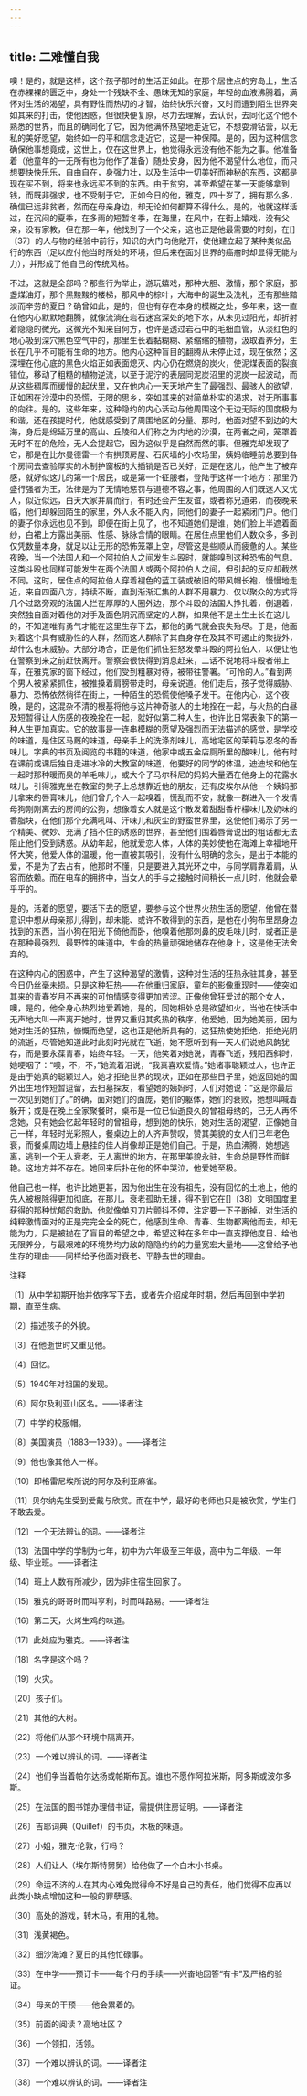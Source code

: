 ```yaml
---
---
---
```

title: 二难懂自我
---



噢！是的，就是这样，这个孩子那时的生活正如此。在那个居住点的穷岛上，生活在赤裸裸的匮乏中，身处一个残缺不全、愚昧无知的家庭，年轻的血液沸腾着，满怀对生活的渴望，具有野性而热切的才智，始终快乐兴奋，又时而遭到陌生世界突如其来的打击，使他困惑，但很快便复原，尽力去理解，去认识，去同化这个他不熟悉的世界，而且的确同化了它，因为他满怀热望地走近它，不想耍滑钻营，以无私的美好愿望，始终如一的平和信念走近它，这是一种保障。是的，因为这种信念确保他事想竟成，这世上，仅在这世界上，他觉得永远没有他不能为之事。他准备着（他童年的一无所有也为他作了准备）随处安身，因为他不渴望什么地位，而只想要快快乐乐，自由自在，身强力壮，以及生活中一切美好而神秘的东西，这都是现在买不到，将来也永远买不到的东西。由于贫穷，甚至希望在某一天能够拿到钱，而既非强求，也不受制于它，正如今日的他，雅克，四十岁了，拥有那么多，确信已远非贫者，然而在母亲身边，却无论如何都算不得什么。是的，他就这样活过，在沉闷的夏季，在多雨的短暂冬季，在海里，在风中，在街上嬉戏，没有父亲，没有家教，但在那一年，他找到了一个父亲，这也正是他最需要的时刻，在[]〔37〕的人与物的经验中前行，知识的大门向他敞开，使他建立起了某种类似品行的东西（足以应付他当时所处的环境，但后来在面对世界的癌瘤时却显得无能为力），并形成了他自己的传统风格。

不过，这就是全部吗？那些行为举止，游玩嬉戏，那种大胆、激情，那个家庭，那盏煤油灯，那个黑黢黢的楼梯，那风中的棕叶，大海中的诞生及洗礼，还有那些黯淡而辛劳的夏日？确曾如此，是的，但也有存在本身的模糊之处，多年来，这一直在他内心默默地翻腾，就像流淌在岩石迷宫深处的地下水，从未见过阳光，却折射着隐隐的微光，这微光不知来自何方，也许是透过岩石中的毛细血管，从淡红色的地心吸到深穴黑色空气中的，那里生长着黏糊糊、紧缩缩的植物，汲取着养分，生长在几乎不可能有生命的地方。他内心这种盲目的翻腾从未停止过，现在依然；这深埋在他心底的黑色火焰正如表面熄灭、内心仍在燃烧的炭火，使泥煤表面的裂痕错位，移动了粗糙的植物逆流，以至于泥泞的表层同泥炭沼里的泥炭一起波动，而从这些稠厚而缓慢的起伏里，又在他内心一天天地产生了最强烈、最骇人的欲望，正如困在沙漠中的恐慌，无限的思乡，突如其来的对简单朴实的渴求，对无所事事的向往。是的，这些年来，这种隐约的内心活动与他周围这个无边无际的国度极为和谐，还在孩提时代，他就感受到了周围地区的分量。那时，他面对望不到边的大海，身后是绵延万里的高山、丘陵和人们称之为内地的沙漠，在两者之间，笼罩着无时不在的危险，无人会提起它，因为这似乎是自然而然的事。但雅克却发现了它，那是在比尔曼德雷一个有拱顶房屋、石灰墙的小农场里，姨妈临睡前总要到各个房间去查验厚实的木制护窗板的大插销是否已关好，正是在这儿，他产生了被弃感，就好似这儿的第一个居民，或是第一个征服者，登陆于这样一个地方：那里仍盛行强者为王，法律是为了无情地惩罚与道德不容之事，他周围的人们既迷人又忧人，似近似远，白天大家并肩而行，有时还会产生友谊，或者称兄道弟，而夜晚来临，他们却躲回陌生的家里，外人永不能入内，同他们的妻子一起紧闭门户。他们的妻子你永远也见不到，即便在街上见了，也不知道她们是谁，她们脸上半遮着面纱，白裙上方露出美丽、性感、脉脉含情的眼睛。在居住点里他们人数众多，多到仅凭数量本身，就足以让无形的恐怖笼罩上空，尽管这是些顺从而疲惫的人。某些夜晚，当一个法国人和一个阿拉伯人之间发生斗殴时，就能嗅到这种恐怖的气息。这类斗殴也同样可能发生在两个法国人或两个阿拉伯人之间，但引起的反应却截然不同。这时，居住点的阿拉伯人穿着褪色的蓝工装或破旧的带风帽长袍，慢慢地走近，来自四面八方，持续不断，直到渐渐汇集的人群不用暴力、仅以聚众的方式将几个过路旁观的法国人拦在厚厚的人圈外边，那个斗殴的法国人挣扎着，倒退着，突然独自面对着他的对手及面色阴沉而坚定的人群，如果他不是土生土长在这儿的，不知道唯有勇气才能在这里生存下去，那他的勇气就会丧失殆尽。于是，他面对着这个具有威胁性的人群，然而这人群除了其自身存在及其不可遏止的聚拢外，却什么也未威胁。大部分场合，正是他们抓住狂怒发晕斗殴的阿拉伯人，以便让他在警察到来之前赶快离开。警察会很快得到消息赶来，二话不说地将斗殴者带上车，在雅克家的窗下经过，他们受到粗暴对待，被带往警署。“可怜的人。”看到两个男人被紧紧抓住，被推搡着肩膀带走时，母亲说道。他们走后，孩子觉得威胁、暴力、恐怖依然徜徉在街上，一种陌生的恐慌使他嗓子发干。在他内心，这个夜晚，是的，这混杂不清的根基将他与这片神奇骇人的土地拴在一起，与火热的白昼及短暂得让人伤感的夜晚拴在一起，就好似第二种人生，也许比日常表象下的第一种人生更加真实。它的故事是一连串模糊的愿望及强烈而无法描述的感觉，是学校的味道，是住区马厩的味道，母亲手上的洗涤剂味儿，高地宅区的茉莉与忍冬的香味儿，字典的书页及阅览的书籍的味道，他家中或五金店厕所里的酸味儿，他有时在课前或课后独自走进冰冷的大教室的味道，他要好的同学的体温，迪迪埃和他在一起时那种暖而臭的羊毛味儿，或大个子马尔科尼的妈妈大量洒在他身上的花露水味儿，引得雅克坐在教室的凳子上总想靠近他的朋友，还有皮埃尔从他一个姨妈那儿拿来的唇膏味儿，他们曾几个人一起嗅着，慌乱而不安，就像一群进入一个发情母狗刚刚离去的房间的公狗，想像着女人就是这个散发着甜甜香柠檬味儿及奶味的香脂块，在他们那个充满吼叫、汗味儿和灰尘的野蛮世界里，这使他们揭示了另一个精美、微妙、充满了挡不住的诱惑的世界，甚至他们围着唇膏说出的粗话都无法阻止他们受到诱惑。从幼年起，他就爱恋人体，人体的美妙使他在海滩上幸福地开怀大笑，他爱人体的温暖，他一直被其吸引，没有什么明确的念头，是出于本能的爱，不是为了去占有，他那时不懂，只是要进入其光环之中，与同学肩靠着肩，从容而依赖。而在电车的拥挤中，当女人的手与之接触时间稍长一点儿时，他就会晕乎乎的。

是的，活着的愿望，要活下去的愿望，要参与这个世界火热生活的愿望，他曾在潜意识中想从母亲那儿得到，却未能、或许不敢得到的东西，是他在小狗布里昂身边找到的东西，当小狗在阳光下倚他而卧，他嗅着他那刺鼻的皮毛味儿时，或者正是在那种最强烈、最野性的味道中，生命的热量顽强地储存在他身上，这是他无法舍弃的。

在这种内心的困惑中，产生了这种渴望的激情，这种对生活的狂热永驻其身，甚至今日仍丝毫未损。只是这种狂热——在他重归家庭，童年的影像重现时——使突如其来的青春岁月不再来的可怕情感变得更加苦涩。正像他曾狂爱过的那个女人，噢，是的，他全身心热烈地爱着她，是的，同她相处总是欲望如火，当他在快活中无声地大叫一声离开她时，世界又重归其炙热的秩序，他爱她，因为她美丽，因为她对生活的狂热，慷慨而绝望，这也正是他所具有的，这狂热使她拒绝，拒绝光阴的流逝，尽管她知道此时此刻时光就在飞逝，她不愿听到有一天人们说她风韵犹存，而是要永葆青春，始终年轻。一天，他笑着对她说，青春飞逝，残阳西斜时，她哽咽了：“噢，不，不，”她流着泪说，“我真喜欢爱情。”她诸事聪颖过人，也许正是由于她真的聪颖过人，她才拒绝世界的现状，正如在那些日子里，她返回她的国外出生地作短暂逗留，去扫墓探友，看望她的姨妈时，人们对她说：“这是你最后一次见到她们了。”的确，面对她们的面庞，她们的躯体，她们的衰败，她想叫喊着躲开；或是在晚上全家聚餐时，桌布是一位已仙逝良久的曾祖母绣的，已无人再怀念她，只有她会忆起年轻时的曾祖母，想到她的快乐，她对生活的渴望，正像她自己一样，年轻时光彩照人，餐桌边上的人齐声赞叹，赞其美貌的女人们已年老色衰，而餐桌周边墙上悬挂的佳人肖像却正是她们自己。于是，热血沸腾，她想逃离，逃到一个无人衰老，无人离世的地方，在那里美貌永驻，生命总是野性而鲜艳。这地方并不存在。她回来后扑在他的怀中哭泣，他爱她至极。

他自己也一样，也许比她更甚，因为他出生在没有祖先，没有回忆的土地上，他的先人被根除得更加彻底，在那儿，衰老孤助无援，得不到它在[]〔38〕文明国度里获得的那种忧郁的救助，他就像单刃刀片颤抖不停，注定要一下子断掉，对生活的纯粹激情面对的正是完完全全的死亡，他感到生命、青春、生物都离他而去，却无能为力，只是被抛在了盲目的希望之中，希望这种在多年中一直支撑他度日、给他无限养分，与最艰难的环境势均力敌的隐隐约约的力量宽宏大量地——这曾给予他生存的理由——同样给予他面对衰老、平静去世的理由。

注释

〔1〕从中学初期开始并依序写下去，或者先介绍成年时期，然后再回到中学初期，直至生病。

〔2〕描述孩子的外貌。

〔3〕在他逝世时又重见他。

〔4〕回忆。

〔5〕1940年对祖国的发现。

〔6〕阿尔及利亚山区名。——译者注

〔7〕中学的校服帽。

〔8〕美国演员（1883—1939）。——译者注

〔9〕他也像其他人一样。

〔10〕即格雷尼埃所说的阿尔及利亚麻雀。

〔11〕贝尔纳先生受到爱戴与欣赏。而在中学，最好的老师也只是被欣赏，学生们不敢去爱。

〔12〕一个无法辨认的词。——译者注

〔13〕法国中学的学制为七年，初中为六年级至三年级，高中为二年级、一年级、毕业班。——译者注

〔14〕班上人数有所减少，因为非住宿生回家了。

〔15〕雅克的哥哥时而叫亨利，时而叫路易。——译者注

〔16〕第二天，火烤生鸡的味道。

〔17〕此处应为雅克。——译者注

〔18〕名字是这个吗？

〔19〕火灾。

〔20〕孩子们。

〔21〕其他的大树。

〔22〕将他们从那个环境中隔离开。

〔23〕一个难以辨认的词。——译者注

〔24〕他们争当着帕尔达扬或帕斯布瓦。谁也不愿作阿拉米斯，阿多斯或波尔多斯。

〔25〕在法国的图书馆办理借书证，需提供住房证明。——译者注

〔26〕吉耶词典（Quillef）的书页，木板的味道。

〔27〕小姐，雅克·伦敦，行吗？

〔28〕人们让人（埃尔斯特舅舅）给他做了一个白木小书桌。

〔29〕命运不济的人在其内心难免觉得命不好是自己的责任，他们觉得不应再以此类小缺点增加这种一般的罪孽感。

〔30〕高处的游戏，转木马，有用的礼物。

〔31〕浅黄褐色。

〔32〕细沙海滩？夏日的其他忙碌事。

〔33〕在中学——预订卡——每个月的手续——兴奋地回答“有卡”及严格的验证。

〔34〕母亲的干预——他会累着的。

〔35〕前面的阅读？高地社区？

〔36〕一个领扣，活领。

〔37〕一个难以辨认的词。——译者注

〔38〕一个难以辨认的词。——译者注